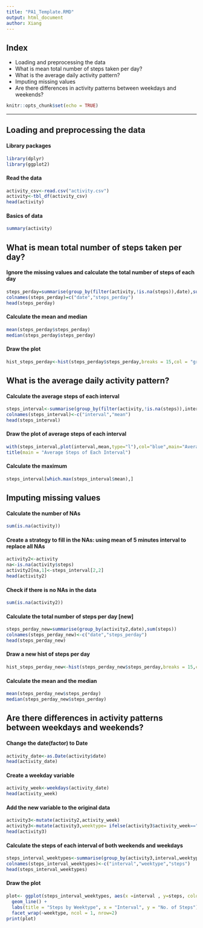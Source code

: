 ```yaml
---
title: "PA1_Template.RMD"
output: html_document
author: Xiang
---
```

## Index
- Loading and preprocessing the data
- What is mean total number of steps taken per day?
- What is the average daily activity pattern?
- Imputing missing values
- Are there differences in activity patterns between weekdays and weekends?

```r
knitr::opts_chunk$set(echo = TRUE)
```

---
## Loading and preprocessing the data
#### Library packages
```r
library(dplyr)
library(ggplot2)
```

#### Read the data
```r
activity_csv<-read.csv("activity.csv")
activity<-tbl_df(activity_csv)
head(activity)
```

#### Basics of data
```r
summary(activity)
```

## What is mean total number of steps taken per day?
#### Ignore the missing values and calculate the total number of steps of each day
```r
steps_perday=summarise(group_by(filter(activity,!is.na(steps)),date),sum(steps))
colnames(steps_perday)=c("date","steps_perday")
head(steps_perday)
```

#### Calculate the mean and median
```r
mean(steps_perday$steps_perday)
median(steps_perday$steps_perday)
```

#### Draw the plot
```r
hist_steps_perday<-hist(steps_perday$steps_perday,breaks = 15,col = "grey",main = "Steps Per Day",xlab = "Total Steps")
```


## What is the average daily activity pattern?
#### Calculate the average steps of each interval
```r
steps_interval<-summarise(group_by(filter(activity,!is.na(steps)),interval),mean(steps,na.rm = TRUE))
colnames(steps_interval)<-c("interval","mean")
head(steps_interval)
```

#### Draw the plot of average steps of each interval
```r
with(steps_interval,plot(interval,mean,type="l"),col="blue",main="Average Steps of Each Interval")
title(main = "Average Steps of Each Interval")
```

#### Calculate the maximum
```r
steps_interval[which.max(steps_interval$mean),]
```


## Imputing missing values
#### Calculate the number of NAs
```r
sum(is.na(activity))
```

#### Create a strategy to fill in the NAs: using mean of 5 minutes interval to replace all NAs
```r
activity2<-activity
na<-is.na(activity$steps)
activity2[na,1]<-steps_interval[2,2]
head(activity2)
```

#### Check if there is no NAs in the data
```r
sum(is.na(activity2))
```
#### Calculate the total number of steps per day [new]
```r
steps_perday_new=summarise(group_by(activity2,date),sum(steps))
colnames(steps_perday_new)<-c("date","steps_perday")
head(steps_perday_new)
```
#### Draw a new hist of steps per day
```r
hist_steps_perday_new<-hist(steps_perday_new$steps_perday,breaks = 15,col = "grey",main = "Steps Per Day",xlab = "Total Steps")
```
#### Calculate the mean and the median
```r
mean(steps_perday_new$steps_perday)
median(steps_perday_new$steps_perday)
```


## Are there differences in activity patterns between weekdays and weekends?
#### Change the date(factor) to Date
```r
activity_date<-as.Date(activity$date)
head(activity_date)
```
#### Create a weekday variable
```r
activity_week<-weekdays(activity_date)
head(activity_week)
```
#### Add the new variable to the original data
```r
activity3<-mutate(activity2,activity_week)
activity3<-mutate(activity3,weektype= ifelse(activity3$activity_week=="Saturday" |activity3$activity_week=="Sunday", "Weekend", "Weekday"))
head(activity3)
```
#### Calculate the steps of each interval of both weekends and weekdays
```r
steps_interval_weektypes<-summarise(group_by(activity3,interval,weektype),mean(steps))
colnames(steps_interval_weektypes)<-c("interval","weektype","steps")
head(steps_interval_weektypes)
```
#### Draw the plot
```r
plot<- ggplot(steps_interval_weektypes, aes(x =interval , y=steps, color=weektype)) +
  geom_line() +
  labs(title = "Steps by Weektype", x = "Interval", y = "No. of Steps") +
  facet_wrap(~weektype, ncol = 1, nrow=2)
print(plot)
```

